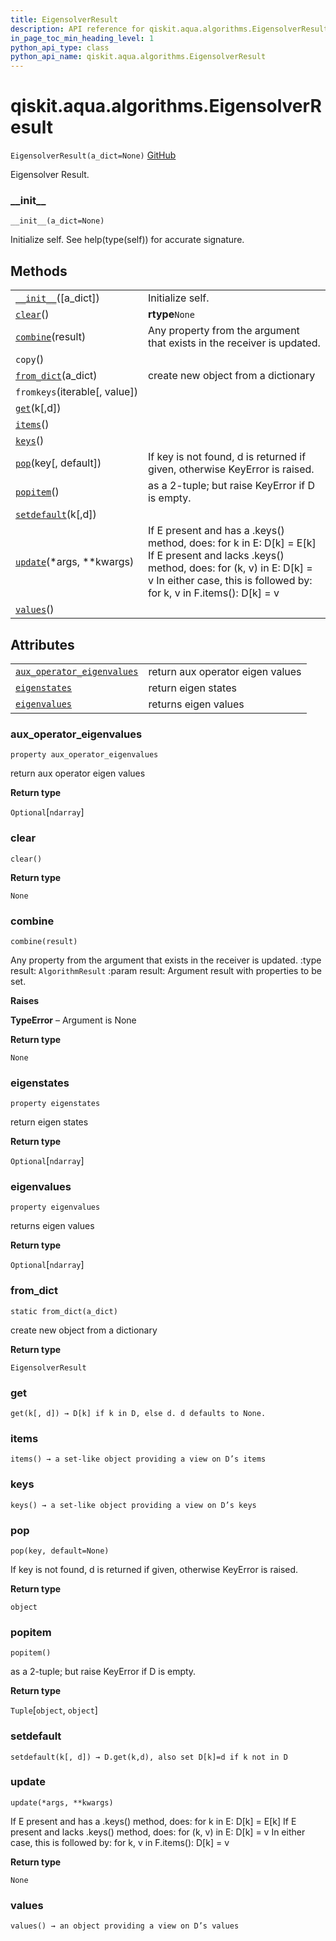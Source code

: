 ```yaml
---
title: EigensolverResult
description: API reference for qiskit.aqua.algorithms.EigensolverResult
in_page_toc_min_heading_level: 1
python_api_type: class
python_api_name: qiskit.aqua.algorithms.EigensolverResult
---
```


<span id="qiskit-aqua-algorithms-eigensolverresult" />

# qiskit.aqua.algorithms.EigensolverResult

<span id="qiskit.aqua.algorithms.EigensolverResult" />

`EigensolverResult(a_dict=None)` [GitHub](https://github.com/qiskit-community/qiskit-aqua/tree/stable/0.8/qiskit/aqua/algorithms/eigen_solvers/eigen_solver.py "view source code")

Eigensolver Result.

### \_\_init\_\_

<span id="qiskit.aqua.algorithms.EigensolverResult.__init__" />

`__init__(a_dict=None)`

Initialize self. See help(type(self)) for accurate signature.

## Methods

|                                                                                                                                    |                                                                                                                                                                                                                      |
| ---------------------------------------------------------------------------------------------------------------------------------- | -------------------------------------------------------------------------------------------------------------------------------------------------------------------------------------------------------------------- |
| [`__init__`](#qiskit.aqua.algorithms.EigensolverResult.__init__ "qiskit.aqua.algorithms.EigensolverResult.__init__")(\[a\_dict])   | Initialize self.                                                                                                                                                                                                     |
| [`clear`](#qiskit.aqua.algorithms.EigensolverResult.clear "qiskit.aqua.algorithms.EigensolverResult.clear")()                      | **rtype**`None`                                                                                                                                                                                                      |
| [`combine`](#qiskit.aqua.algorithms.EigensolverResult.combine "qiskit.aqua.algorithms.EigensolverResult.combine")(result)          | Any property from the argument that exists in the receiver is updated.                                                                                                                                               |
| `copy`()                                                                                                                           |                                                                                                                                                                                                                      |
| [`from_dict`](#qiskit.aqua.algorithms.EigensolverResult.from_dict "qiskit.aqua.algorithms.EigensolverResult.from_dict")(a\_dict)   | create new object from a dictionary                                                                                                                                                                                  |
| `fromkeys`(iterable\[, value])                                                                                                     |                                                                                                                                                                                                                      |
| [`get`](#qiskit.aqua.algorithms.EigensolverResult.get "qiskit.aqua.algorithms.EigensolverResult.get")(k\[,d])                      |                                                                                                                                                                                                                      |
| [`items`](#qiskit.aqua.algorithms.EigensolverResult.items "qiskit.aqua.algorithms.EigensolverResult.items")()                      |                                                                                                                                                                                                                      |
| [`keys`](#qiskit.aqua.algorithms.EigensolverResult.keys "qiskit.aqua.algorithms.EigensolverResult.keys")()                         |                                                                                                                                                                                                                      |
| [`pop`](#qiskit.aqua.algorithms.EigensolverResult.pop "qiskit.aqua.algorithms.EigensolverResult.pop")(key\[, default])             | If key is not found, d is returned if given, otherwise KeyError is raised.                                                                                                                                           |
| [`popitem`](#qiskit.aqua.algorithms.EigensolverResult.popitem "qiskit.aqua.algorithms.EigensolverResult.popitem")()                | as a 2-tuple; but raise KeyError if D is empty.                                                                                                                                                                      |
| [`setdefault`](#qiskit.aqua.algorithms.EigensolverResult.setdefault "qiskit.aqua.algorithms.EigensolverResult.setdefault")(k\[,d]) |                                                                                                                                                                                                                      |
| [`update`](#qiskit.aqua.algorithms.EigensolverResult.update "qiskit.aqua.algorithms.EigensolverResult.update")(\*args, \*\*kwargs) | If E present and has a .keys() method, does: for k in E: D\[k] = E\[k] If E present and lacks .keys() method, does: for (k, v) in E: D\[k] = v In either case, this is followed by: for k, v in F.items(): D\[k] = v |
| [`values`](#qiskit.aqua.algorithms.EigensolverResult.values "qiskit.aqua.algorithms.EigensolverResult.values")()                   |                                                                                                                                                                                                                      |

## Attributes

|                                                                                                                                                                      |                                  |
| -------------------------------------------------------------------------------------------------------------------------------------------------------------------- | -------------------------------- |
| [`aux_operator_eigenvalues`](#qiskit.aqua.algorithms.EigensolverResult.aux_operator_eigenvalues "qiskit.aqua.algorithms.EigensolverResult.aux_operator_eigenvalues") | return aux operator eigen values |
| [`eigenstates`](#qiskit.aqua.algorithms.EigensolverResult.eigenstates "qiskit.aqua.algorithms.EigensolverResult.eigenstates")                                        | return eigen states              |
| [`eigenvalues`](#qiskit.aqua.algorithms.EigensolverResult.eigenvalues "qiskit.aqua.algorithms.EigensolverResult.eigenvalues")                                        | returns eigen values             |

### aux\_operator\_eigenvalues

<span id="qiskit.aqua.algorithms.EigensolverResult.aux_operator_eigenvalues" />

`property aux_operator_eigenvalues`

return aux operator eigen values

**Return type**

`Optional`\[`ndarray`]

### clear

<span id="qiskit.aqua.algorithms.EigensolverResult.clear" />

`clear()`

**Return type**

`None`

### combine

<span id="qiskit.aqua.algorithms.EigensolverResult.combine" />

`combine(result)`

Any property from the argument that exists in the receiver is updated. :type result: `AlgorithmResult` :param result: Argument result with properties to be set.

**Raises**

**TypeError** – Argument is None

**Return type**

`None`

### eigenstates

<span id="qiskit.aqua.algorithms.EigensolverResult.eigenstates" />

`property eigenstates`

return eigen states

**Return type**

`Optional`\[`ndarray`]

### eigenvalues

<span id="qiskit.aqua.algorithms.EigensolverResult.eigenvalues" />

`property eigenvalues`

returns eigen values

**Return type**

`Optional`\[`ndarray`]

### from\_dict

<span id="qiskit.aqua.algorithms.EigensolverResult.from_dict" />

`static from_dict(a_dict)`

create new object from a dictionary

**Return type**

`EigensolverResult`

### get

<span id="qiskit.aqua.algorithms.EigensolverResult.get" />

`get(k[, d]) → D[k] if k in D, else d. d defaults to None.`

### items

<span id="qiskit.aqua.algorithms.EigensolverResult.items" />

`items() → a set-like object providing a view on D’s items`

### keys

<span id="qiskit.aqua.algorithms.EigensolverResult.keys" />

`keys() → a set-like object providing a view on D’s keys`

### pop

<span id="qiskit.aqua.algorithms.EigensolverResult.pop" />

`pop(key, default=None)`

If key is not found, d is returned if given, otherwise KeyError is raised.

**Return type**

`object`

### popitem

<span id="qiskit.aqua.algorithms.EigensolverResult.popitem" />

`popitem()`

as a 2-tuple; but raise KeyError if D is empty.

**Return type**

`Tuple`\[`object`, `object`]

### setdefault

<span id="qiskit.aqua.algorithms.EigensolverResult.setdefault" />

`setdefault(k[, d]) → D.get(k,d), also set D[k]=d if k not in D`

### update

<span id="qiskit.aqua.algorithms.EigensolverResult.update" />

`update(*args, **kwargs)`

If E present and has a .keys() method, does: for k in E: D\[k] = E\[k] If E present and lacks .keys() method, does: for (k, v) in E: D\[k] = v In either case, this is followed by: for k, v in F.items(): D\[k] = v

**Return type**

`None`

### values

<span id="qiskit.aqua.algorithms.EigensolverResult.values" />

`values() → an object providing a view on D’s values`

